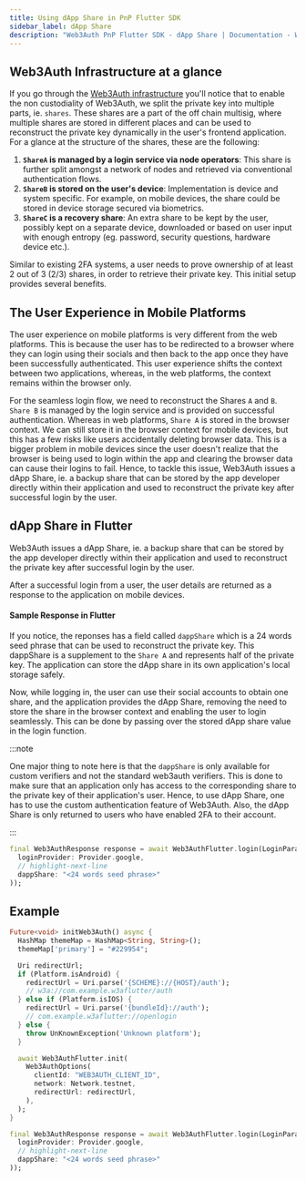```yaml
---
title: Using dApp Share in PnP Flutter SDK
sidebar_label: dApp Share
description: "Web3Auth PnP Flutter SDK - dApp Share | Documentation - Web3Auth"
---
```



## Web3Auth Infrastructure at a glance

If you go through the [Web3Auth infrastructure](/infrastructure/) you'll notice that to enable the
non custodiality of Web3Auth, we split the private key into multiple parts, ie. `shares`. These
shares are a part of the off chain multisig, where multiple shares are stored in different places
and can be used to reconstruct the private key dynamically in the user's frontend application. For a
glance at the structure of the shares, these are the following:

1. **`ShareA` is managed by a login service via node operators**: This share is further split
   amongst a network of nodes and retrieved via conventional authentication flows.
2. **`ShareB` is stored on the user's device**: Implementation is device and system specific. For
   example, on mobile devices, the share could be stored in device storage secured via biometrics.
3. **`ShareC` is a recovery share**: An extra share to be kept by the user, possibly kept on a
   separate device, downloaded or based on user input with enough entropy (eg. password, security
   questions, hardware device etc.).

Similar to existing 2FA systems, a user needs to prove ownership of at least 2 out of 3 (2/3)
shares, in order to retrieve their private key. This initial setup provides several benefits.

## The User Experience in Mobile Platforms

The user experience on mobile platforms is very different from the web platforms. This is because
the user has to be redirected to a browser where they can login using their socials and then back to
the app once they have been successfully authenticated. This user experience shifts the context
between two applications, whereas, in the web platforms, the context remains within the browser
only.

For the seamless login flow, we need to reconstruct the Shares `A` and `B`. `Share B` is managed by
the login service and is provided on successful authentication. Whereas in web platforms, `Share A`
is stored in the browser context. We can still store it in the browser context for mobile devices,
but this has a few risks like users accidentally deleting browser data. This is a bigger problem in
mobile devices since the user doesn't realize that the browser is being used to login within the app
and clearing the browser data can cause their logins to fail. Hence, to tackle this issue, Web3Auth
issues a dApp Share, ie. a backup share that can be stored by the app developer directly within
their application and used to reconstruct the private key after successful login by the user.

## dApp Share in Flutter

Web3Auth issues a dApp Share, ie. a backup share that can be stored by the app developer directly
within their application and used to reconstruct the private key after successful login by the user.

After a successful login from a user, the user details are returned as a response to the application
on mobile devices.

#### Sample Response in Flutter

<FlutterResponse />

If you notice, the reponses has a field called `dappShare` which is a 24 words seed phrase that can
be used to reconstruct the private key. This dappShare is a supplement to the `Share A` and
represents half of the private key. The application can store the dApp share in its own
application's local storage safely.

Now, while logging in, the user can use their social accounts to obtain one share, and the
application provides the dApp Share, removing the need to store the share in the browser context and
enabling the user to login seamlessly. This can be done by passing over the stored dApp share value
in the login function.

:::note

One major thing to note here is that the `dappShare` is only available for custom verifiers and not
the standard web3auth verifiers. This is done to make sure that an application only has access to
the corresponding share to the private key of their application's user. Hence, to use dApp Share,
one has to use the custom authentication feature of Web3Auth. Also, the dApp Share is only returned
to users who have enabled 2FA to their account.

:::

```dart
final Web3AuthResponse response = await Web3AuthFlutter.login(LoginParams(
  loginProvider: Provider.google,
  // highlight-next-line
  dappShare: "<24 words seed phrase>"
));
```

## Example

```dart
Future<void> initWeb3Auth() async {
  HashMap themeMap = HashMap<String, String>();
  themeMap['primary'] = "#229954";

  Uri redirectUrl;
  if (Platform.isAndroid) {
    redirectUrl = Uri.parse('{SCHEME}://{HOST}/auth');
    // w3a://com.example.w3aflutter/auth
  } else if (Platform.isIOS) {
    redirectUrl = Uri.parse('{bundleId}://auth');
    // com.example.w3aflutter://openlogin
  } else {
    throw UnKnownException('Unknown platform');
  }

  await Web3AuthFlutter.init(
    Web3AuthOptions(
      clientId: "WEB3AUTH_CLIENT_ID",
      network: Network.testnet,
      redirectUrl: redirectUrl,
    ),
  );
}

final Web3AuthResponse response = await Web3AuthFlutter.login(LoginParams(
  loginProvider: Provider.google,
  // highlight-next-line
  dappShare: "<24 words seed phrase>"
));
```
